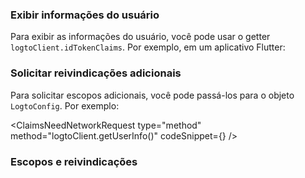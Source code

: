 

### Exibir informações do usuário

Para exibir as informações do usuário, você pode usar o getter `logtoClient.idTokenClaims`. Por exemplo, em um aplicativo Flutter:

<DisplayUserInfo />

### Solicitar reivindicações adicionais

<FindUserInfoMissing method="client.idTokenClaims" />

<ScopesAndClaimsIntroduction />

Para solicitar escopos adicionais, você pode passá-los para o objeto `LogtoConfig`. Por exemplo:

<ScopesAndClaimsCode />

<ClaimsNeedNetworkRequest
  type="method"
  method="logtoClient.getUserInfo()"
  codeSnippet={<FetchUserInfo />}
/>

### Escopos e reivindicações

<ScopesAndClaims />
